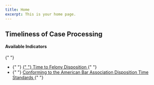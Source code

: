 ```yaml
---
title: Home
excerpt: This is your home page.
---
```



<Section py="2|4|8|10">
<Container>
  <Grid col="1|2" gap="4|8|12" alignItems="center">
    <Flexbox
      flexDirection="column"
      alignItems="center|flex-start"
      textAlign="center|left"
    >
      <H2 m="0" fontWeight="extrabold" lineHeight="tight">
        Timeliness of Case Processing
      </H2>
    </Flexbox>
    <P>
      <H4 m="0">Available Indicators </H4>{" "}
      <ul>
        <li>
          {" "}
          <a href="#time-to-felony-dispo">
            {" "}
            Time to Felony Disposition
          </a>{" "}
        </li>
        <li>
          {" "}
          <a href="#aba-time-standards">
           Conforming to the American Bar Association Disposition Time Standards
          </a>{" "}
        </li>
      </ul>
    </P>
  </Grid>
</Container>


</Section>


<Container>


<Section maxWidth="750px">


<DataWrapChart
  title="Time to Felony Disposition"
  src="https://datawrapper.dwcdn.net/DnuHi/8/"
/>

<a name="time-to-felony-dispo"> </a>

<DataWrapChart src="https://datawrapper.dwcdn.net/D2yd3/" />

<Box mb="20"> </Box>

<DataWrapChart
  title="Conforming to ABA Disposition Time Standards"
  src="https://datawrapper.dwcdn.net/1Patl/2/"
/>

<a name="aba-time-standards"> </a>

<DataWrapChart src="https://datawrapper.dwcdn.net/hXKbk/" />
<DataWrapChart src="https://datawrapper.dwcdn.net/3pDwu/" />

</Section>


</Container>

